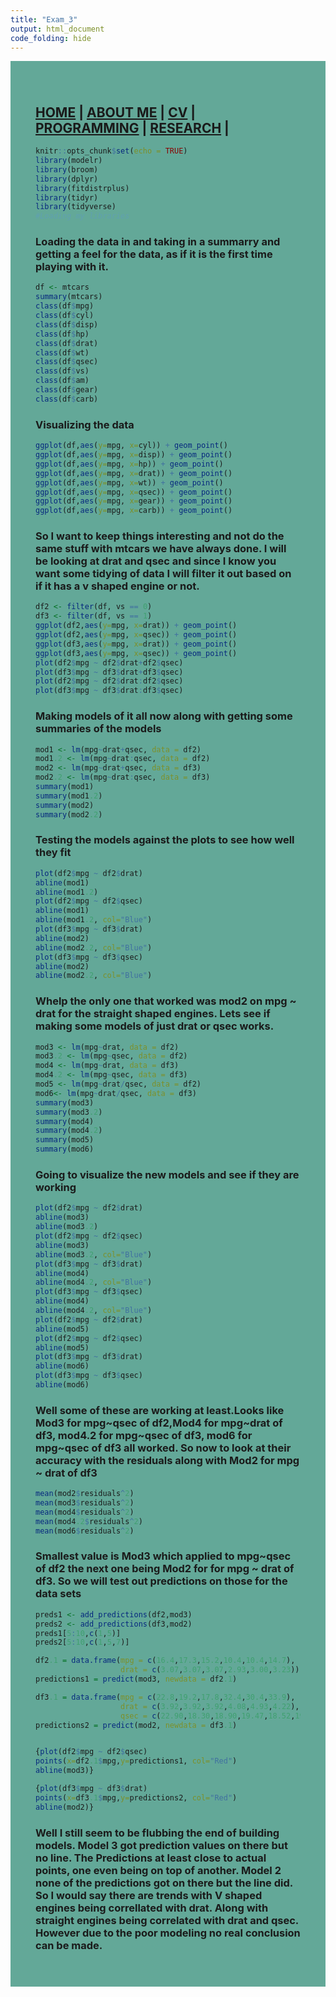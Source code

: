 ```yaml
---
title: "Exam_3"
output: html_document
code_folding: hide
---
```

<style type="text/css">
.main-container {
  max-width: 1800px;
  margin-left: auto;
  margin-right: auto;
}
</style>

<style>
div.blue { background-color:#63a898; border-radius: 5px; padding: 20px;}
</style>
<div class = "blue">



<style>
div.blue { background-color:#63a898; border-radius: 0px; padding: 20px;}
</style>
<div class = "blue">


## [HOME](http://MurderousPolyhedron.github.io/) | [ABOUT ME](http://MurderousPolyhedron.github.io/About_Me/) | [CV](http://MurderousPolyhedron.github.io/CV/) | [PROGRAMMING](http://MurderousPolyhedron.github.io/Programming/) | [RESEARCH](http://MurderousPolyhedron.github.io/Research/) |

```r
knitr::opts_chunk$set(echo = TRUE)
library(modelr)
library(broom)
library(dplyr)
library(fitdistrplus)
library(tidyr)
library(tidyverse)
#Loading my libraries
```

### Loading the data in and taking in a summarry and getting a feel for the data, as if it is the first time playing with it.

```r
df <- mtcars
summary(mtcars)
class(df$mpg)
class(df$cyl)
class(df$disp)
class(df$hp)
class(df$drat)
class(df$wt)
class(df$qsec)
class(df$vs)
class(df$am)
class(df$gear)
class(df$carb)
```

### Visualizing the data

```r
ggplot(df,aes(y=mpg, x=cyl)) + geom_point()
ggplot(df,aes(y=mpg, x=disp)) + geom_point()
ggplot(df,aes(y=mpg, x=hp)) + geom_point()
ggplot(df,aes(y=mpg, x=drat)) + geom_point()
ggplot(df,aes(y=mpg, x=wt)) + geom_point()
ggplot(df,aes(y=mpg, x=qsec)) + geom_point()
ggplot(df,aes(y=mpg, x=gear)) + geom_point()
ggplot(df,aes(y=mpg, x=carb)) + geom_point()
```

### So I want to keep things interesting and not do the same stuff with mtcars we have always done. I will be looking at drat and qsec and since I know you want some tidying of data I will filter it out based on if it has a v shaped engine or not.

```r
df2 <- filter(df, vs == 0)
df3 <- filter(df, vs == 1)
ggplot(df2,aes(y=mpg, x=drat)) + geom_point()
ggplot(df2,aes(y=mpg, x=qsec)) + geom_point()
ggplot(df3,aes(y=mpg, x=drat)) + geom_point()
ggplot(df3,aes(y=mpg, x=qsec)) + geom_point()
plot(df2$mpg ~ df2$drat+df2$qsec)
plot(df3$mpg ~ df3$drat+df3$qsec)
plot(df2$mpg ~ df2$drat:df2$qsec)
plot(df3$mpg ~ df3$drat:df3$qsec)
```

### Making models of it all now along with getting some summaries of the models

```r
mod1 <- lm(mpg~drat+qsec, data = df2)
mod1.2 <- lm(mpg~drat:qsec, data = df2)
mod2 <- lm(mpg~drat+qsec, data = df3)
mod2.2 <- lm(mpg~drat:qsec, data = df3)
summary(mod1)
summary(mod1.2)
summary(mod2)
summary(mod2.2)
```

### Testing the models against the plots to see how well they fit

```r
plot(df2$mpg ~ df2$drat)
abline(mod1)
abline(mod1.2)
plot(df2$mpg ~ df2$qsec)
abline(mod1)
abline(mod1.2, col="Blue")
plot(df3$mpg ~ df3$drat)
abline(mod2)
abline(mod2.2, col="Blue")
plot(df3$mpg ~ df3$qsec)
abline(mod2)
abline(mod2.2, col="Blue")
```

### Whelp the only one that worked was mod2 on mpg ~ drat for the straight shaped engines. Lets see if making some models of just drat or qsec works.

```r
mod3 <- lm(mpg~drat, data = df2)
mod3.2 <- lm(mpg~qsec, data = df2)
mod4 <- lm(mpg~drat, data = df3)
mod4.2 <- lm(mpg~qsec, data = df3)
mod5 <- lm(mpg~drat/qsec, data = df2)
mod6<- lm(mpg~drat/qsec, data = df3)
summary(mod3)
summary(mod3.2)
summary(mod4)
summary(mod4.2)
summary(mod5)
summary(mod6)
```

### Going to visualize the new models and see if they are working

```r
plot(df2$mpg ~ df2$drat)
abline(mod3)
abline(mod3.2)
plot(df2$mpg ~ df2$qsec)
abline(mod3)
abline(mod3.2, col="Blue")
plot(df3$mpg ~ df3$drat)
abline(mod4)
abline(mod4.2, col="Blue")
plot(df3$mpg ~ df3$qsec)
abline(mod4)
abline(mod4.2, col="Blue")
plot(df2$mpg ~ df2$drat)
abline(mod5)
plot(df2$mpg ~ df2$qsec)
abline(mod5)
plot(df3$mpg ~ df3$drat)
abline(mod6)
plot(df3$mpg ~ df3$qsec)
abline(mod6)
```

### Well some of these are working at least.Looks like Mod3 for mpg~qsec of df2,Mod4 for mpg~drat of df3, mod4.2 for mpg~qsec of df3, mod6 for mpg~qsec of df3 all worked. So now to look at their accuracy with the residuals along with Mod2 for mpg ~ drat of df3

```r
mean(mod2$residuals^2)
mean(mod3$residuals^2)
mean(mod4$residuals^2)
mean(mod4.2$residuals^2)
mean(mod6$residuals^2)
```

### Smallest value is Mod3 which applied to mpg~qsec of df2 the next one being Mod2 for for mpg ~ drat of df3. So we will test out predictions on those for the data sets

```r
preds1 <- add_predictions(df2,mod3)
preds2 <- add_predictions(df3,mod2)
preds1[5:10,c(1,5)]
preds2[5:10,c(1,5,7)]
```

```r
df2.1 = data.frame(mpg = c(16.4,17.3,15.2,10.4,10.4,14.7),
                   drat = c(3.07,3.07,3.07,2.93,3.00,3.23))
predictions1 = predict(mod3, newdata = df2.1)

df3.1 = data.frame(mpg = c(22.8,19.2,17.8,32.4,30.4,33.9),
                   drat = c(3.92,3.92,3.92,4.08,4.93,4.22),
                   qsec = c(22.90,18.30,18.90,19.47,18.52,19.90))
predictions2 = predict(mod2, newdata = df3.1)


{plot(df2$mpg ~ df2$qsec)
points(x=df2.1$mpg,y=predictions1, col="Red")
abline(mod3)}

{plot(df3$mpg ~ df3$drat)
points(x=df3.1$mpg,y=predictions2, col="Red")
abline(mod2)}
```

### Well I still seem to be flubbing the end of building models. Model 3 got prediction values on there but no line. The Predictions at least close to actual points, one even being on top of another. Model 2 none of the predictions got on there but the line did. So I would say there are trends with V shaped engines being correllated with drat. Along with straight engines being correlated with drat and qsec. However due to the poor modeling no real conclusion can be made.